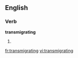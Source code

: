 ==English==

===Verb===
'''transmigrating'''

# {{present participle of|[[transmigrate]]}}

[[fr:transmigrating]]
[[vi:transmigrating]]